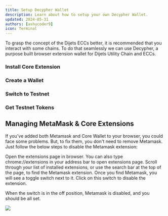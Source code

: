 ```yaml
---
title: Setup Decypher Wallet
description: Learn about how to setup your own Decypher Wallet.
updated: 2024-05-31
authors: [ashucoder9]
icon: Terminal
---
```



To grasp the concept of the Dijets ECCs better, it is recommended that you interact with some chains. To do that seamlessly we can use Decypher, a purpose built browser extension wallet for Dijets Utility Chain and ECCs.

<Steps>
<Step>

### Install Core Extension


<InstallCoreExtension />

</Step>
<Step>

### Create a Wallet


<CreateWallet />

</Step>
<Step>

### Switch to Testnet


<TestnetMode />

</Step>
<Step>

### Get Testnet Tokens


<Faucet />

</Step>
</Steps>

## Managing MetaMask & Core Extensions

If you've added both Metamask and Core Wallet to your browser, you could face some problems. But, to fix them, you don't need to remove Metamask. Just follow the below steps to disable the Metamask extension:

Open the extensions page in browser. You can also type chrome://extensions in your address bar to open extensions page.
Scroll through your list of installed extensions, or use the search bar at the top of the page, to find the Metamask extension.
Once you find Metamask, you will see a toggle switch next to it. Click on this switch to disable the extension.

When the switch is in the off position, Metamask is disabled, and you should be all set.

![](/course-images/dijets-fundamentals/14.png)
